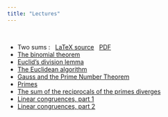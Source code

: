 ```yaml
---
title: "Lectures"
---
```


<br>

- Two sums : &nbsp; [LaTeX source](lectures/twosums.tex) &nbsp; [PDF](lectures/twosums.pdf)
- [The binomial theorem](lectures/binomthm.pdf)
- [Euclid's division lemma](lectures/divlemma.pdf)
- [The Euclidean algorithm](lectures/euclidean-algorithm.pdf)
- [Gauss and the Prime Number Theorem](lectures/gauss-pnt.pdf)
- [Primes](lectures/primes.pdf)
- [The sum of the reciprocals of the primes diverges](lectures/prime-reciprocals.pdf)
- [Linear congruences, part 1](lectures/congruences1.pdf)
- [Linear congruences, part 2](lectures/congruences2.pdf)
